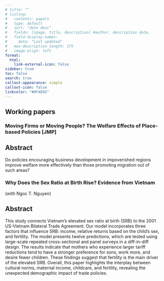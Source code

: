 ```yaml
---
# title: ""
# listing:
#   contents: papers
#   type: default
#   sort: "date desc"
#   fields: [image, title, description] #author, description date, 
#   field-display-names:
#     date: "Last updated"
#   max-description-length: 175
#   image-align: left
format:
  html:
    link-external-icon: false
sidebar: true
toc: false 
search: true
callout-appearance: simple
callout-icon: false
linkcolor: "#0F4D92"
---
```


## Working papers

### Moving Firms or Moving People? The Welfare Effects of Place-based Policies \[JMP\]

::: {.callout-note collapse="true"}
## Abstract

Do policies encouraging business development in impoverished regions improve welfare more effectively than those promoting migration out of such areas? 

<!-- [Download Full Paper (PDF)](www.example.com/link-to-pdf) -->

<!-- #### Press Coverage -->

<!-- 1. [Title of Press Coverage 1](link-to-press-coverage-1) -->

<!-- 2. [Title of Press Coverage 2](link-to-press-coverage-2) -->

<!-- 3. [Title of Press Coverage 3](link-to-press-coverage-3) -->
:::

### Why Does the Sex Ratio at Birth Rise? Evidence from Vietnam

(with Ngoc T. Nguyen)

::: {.callout-note collapse="true"}
## Abstract

This study connects Vietnam's elevated sex ratio at birth (SRB) to the 2001 US-Vietnam Bilateral Trade Agreement. Our model incorporates three factors that influence SRB: income, relative returns based on the child's sex, and fertility. The model presents twelve predictions, which are tested using large-scale repeated cross-sectional and panel surveys in a diff-in-diff design. The results indicate that mothers who experience larger tariff reductions tend to have a stronger preference for sons, work more, and desire fewer children. These findings suggest that fertility is the main driver of the elevated SRB. Overall, this paper highlights the interplay between cultural norms, maternal income, childcare, and fertility, revealing the unexpected demographic impact of trade policies.

<!-- [Download Full Paper (PDF)](www.example.com/link-to-pdf) -->
:::
